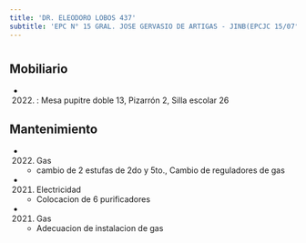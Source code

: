```yaml
---
title: 'DR. ELEODORO LOBOS 437'
subtitle: 'EPC N° 15 GRAL. JOSE GERVASIO DE ARTIGAS - JINB(EPCJC 15/07°)LA VELETA DE CABALLITO'
---
```


#


## Mobiliario

*  (2022) : Mesa pupitre doble 13, Pizarrón 2, Silla escolar 26 





## Mantenimiento

*  (2022) Gas 
    + cambio de 2 estufas de 2do y 5to., Cambio de reguladores de gas

*  (2021) Electricidad 
    + Colocacion de 6 purificadores

*  (2021) Gas 
    + Adecuacion de instalacion de gas



